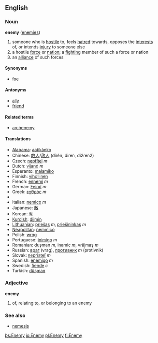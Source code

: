 ==English==

===Noun===
{{wikipedia}}
'''enemy''' ([[enemies]])
# someone who is [[hostile]] to, feels [[hatred]] towards, opposes the [[interest]]s of, or intends [[injury]] to someone else
# a hostile [[force]] or [[nation]]; a [[fighting]] member of such a force or nation
# an [[alliance]] of such forces

====Synonyms====
*[[foe]]

====Antonyms====
*[[ally]]
*[[friend]]

====Related terms====
*[[archenemy]]

====Translations====
*[[Alabama]]: [[aatikànko]]
*Chinese: [[敵人]]/[[敌人]] (dírén, diren, di2ren2)
*Czech: [[nepřítel]] ''m''
*Dutch: [[vijand]] ''m''
*Esperanto: [[malamiko]]
*Finnish: [[vihollinen]]
*French: [[ennemi]] ''m''
*German: [[Feind]] ''m''
*Greek: [[εχθρός]] ''m''
*{{hu1|ellenség}}
*Italian: [[nemico]] ''m''
*Japanese: [[敵]]
*Korean: [[적]]
*[[Kurdish]]: [[dijmin]]
*[[Lithuanian]]: [[priešas]] ''m'', [[priešininkas]] ''m''
*[[Neapolitan]]: [[nemmìco]] {{m}}
*Polish: [[wróg]]
*Portuguese: [[inimigo]] ''m''
*Romanian: [[duşman]] ''m'', [[inamic]] ''m'', vrăjmaş ''m''
*Russian: [[враг]] (vrag), [[противник]] ''m'' (protivnik)
*Slovak: [[nepriateľ]] ''m''
*Spanish: [[enemigo]] ''m''
*Swedish: [[fiende]] ''c''
*Turkish: [[düşman]]

===Adjective===
'''enemy'''
# of, relating to, or belonging to an enemy

===See also===
*[[nemesis]]

[[bs:Enemy]]
[[io:Enemy]]
[[pl:Enemy]]
[[fi:Enemy]]